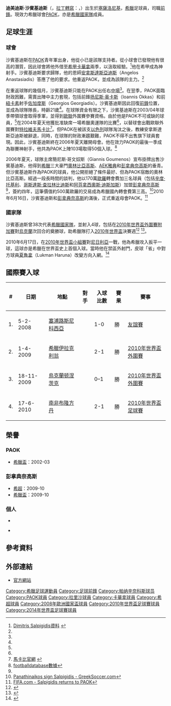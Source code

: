 {{noteta|G1=足球
|T=zh-hans:迪米特里斯·萨尔平吉迪斯; zh-hk:迪美迪斯·沙賓基迪斯;
|1=zh-hans:萨尔平吉迪斯; zh-hk:沙賓基迪斯;
|2=zh-hans:迪米特里斯; zh-hk:迪美迪斯;
|3=zh-hans:顿涅茨克; zh-hk:當尼斯克;
|4=zh-hans:拉里萨; zh-hk:拉里沙;
|5=zh-hans:卡瓦拉; zh-hk:卡華拿;
|6=zh-hans:帕纳辛奈科斯; zh-hk:彭拿典奈高斯;
}}
{{Infobox football biography 2
| playername     = 迪美迪斯·沙賓基迪斯<br />{{lang|el|Δημήτρης Σαλπιγγίδης}}
| image          = [[File:Salpigidis-2.jpg|200px]]
| fullname       = {{lang|el|Δημήτρης Σαλπιγγίδης}}
| dateofbirth    = {{Birth date and age|1981|8|18}}
| cityofbirth    = [[塞薩洛尼基|塞薩洛尼基]]
| countryofbirth = [[希臘|希臘]]
| height         = {{height|m=1.72}}
| currentclub    = [[PAOK|PAOK]]
| clubnumber     = 9
| position       = [[前鋒_(足球)|前鋒]]、[[中場|右翼]]
| years1         = 1999–06 
| clubs1         = [[PAOK|PAOK]]                      
| caps1          = 103  
| goals1         = 50
| years2         = 1999–00 
| clubs2         = → [[拉里萨足球俱乐部|拉里沙]]       
| caps2          = 7    
| goals2         = 0
| years3         = 2000–02 
| clubs3         = → [[卡瓦拉竞技俱乐部|卡華拿]]      
| caps3          = 43   
| goals3         = 25
| years4         = 2006–10 
| clubs4         = [[彭拿典奈高斯|彭拿典奈高斯]] 
| caps4          = 112  
| goals4         = 46
| years5         = 2010–     
| clubs5         = [[PAOK|PAOK]]
| caps5          = 0  
| goals5         = 0
| nationalyears1 = 2005–
| nationalteam1  = [[希臘國家足球隊|希臘]]
| nationalcaps1  = 38
| nationalgoals1 = 4
| pcupdate       = 31/1/2010
| ntupdate       = 2/6/2010
}}

'''迪美迪斯·沙賓基迪斯'''（'''{{lang-el|Δημήτρης Σαλπιγγίδης}}'''，[[拉丁轉寫|拉丁轉寫]]：{{lang|la|Dimitris Salpingidis}}，{{bd|1981年|8月18日}}）出生於[[塞薩洛尼基|塞薩洛尼基]]，[[希臘|希臘]]足球員，司職[[前鋒_(足球)|前鋒]]。現效力希臘球會[[PAOK|PAOK]]，亦是[[希臘國家足球隊|希臘國家隊]]成員。

== 足球生涯 ==
=== 球會 ===
沙賓基迪斯在[[PAOK|PAOK]]青年軍出身，他從小已是該隊支持者。從小球會已發現他有很高的潛質，因此球會將他外借至[[希甲|希甲]][[卡瓦拉竞技俱乐部|卡華拿]]兩季，以汲取經驗。<ref name="mla">[http://www.mlahanas.de/Greeks/NewSport/DimitrisSalpigidis.html Dimitris Salpigidis資料] {{webarchive|url=https://web.archive.org/web/20101018060930/http://www.mlahanas.de/Greeks/NewSport/DimitrisSalpigidis.html |date=2010-10-18 }}</ref>他在希甲成為神射手。沙賓基迪斯要求歸隊，他的恩師[[安拿斯達斯亞迪斯|安拿斯達斯亞迪斯]]（Angelos Anastasiadis）答應了他的要求。他重返PAOK，並成為該隊的主力。<ref name="mla"/>

在重返球隊的幾個月，沙賓基迪斯只能在PAOK出任右[[中場|中場]]<ref name="mla"/>。在翌季，PAOK面臨財政困難，需賣出陣中主力套現，包括前鋒[[扬尼斯·奥卡斯|扬尼斯·奥卡斯]]（Ioannis Okkas）和前[[纽卡斯尔联足球俱乐部|紐卡素]]射手[[吉奥吉奥斯·乔治基亚迪斯|佐加度斯]]（Georgios Georgiadis）。沙賓基迪斯因此回復[[前鋒_(足球)|前鋒]]位置，並成為球隊隊長，時齡21歲<ref name="mla"/>。在球隊資金有限之下，沙賓基迪斯在2003/04年球季帶領球會取得季軍，並得到[[歐聯|歐聯]]外圍賽參賽資格。由於他是PAOK不可或缺的球員，<ref name="mla"/>在2004年夏天他獲批准缺席一場希臘奧運隊的比賽<ref name="mla"/>，以替球會出戰歐聯外圍賽對[[特拉維夫馬卡比|特拉維夫馬卡比]]<ref>[http://www.maccabi-tlv.co.il/Data.asp?id=9&lang=en 馬卡比官網] {{webarchive|url=https://web.archive.org/web/20101101154441/http://maccabi-tlv.co.il/Data.asp?id=9&lang=en |date=2010-11-01 }}</ref>。但PAOK在被該支[[以色列|以色列]]球隊淘汰之後，教練安拿斯達斯亞迪斯被辭退，同時，在球隊的財政漸趨艱難，PAOK不得不出售旗下球員套現。因此，沙賓基迪斯終在2006年夏天離開母會。他在效力PAOK的最後一季成為聯賽神射手，他共為PAOK上陣103場取得50個入球。<ref>[http://www.footballdatabase.com/index.php?page=player&Id=7382 footballdatabase數據]</ref>

2006年夏天，球隊主席簡尼斯·哥文奴斯（Giannis Goumenos）宣布掛牌出售沙賓基迪斯，他得到[[希臘|希臘]]三大豪門[[奧林比亞高斯|奧林比亞高斯]]、[[AEK雅典|AEK雅典]]和[[彭拿典奈高斯|彭拿典奈高斯]]的垂青。但沙賓基迪斯作為PAOK的球員，他公開拒絕了條件最好、但為PAOK宿敵的奧林比亞高斯。經過一段長時間的談判，他以170萬[[歐羅|歐羅]]轉會費加三名球員（包括[[辛度·托基利|辛度·托基利]]、[[哥斯達斯·查拉林比迪斯|哥斯達斯·查拉林比迪斯]]和[[阿芬拿西奧斯·迪斯加斯|阿芬拿西奧斯·迪斯加斯]]）加盟[[彭拿典奈高斯|彭拿典奈高斯]]<ref name="pan"/>，簽約四年，這筆價值約500萬歐羅的交易成為希臘國內轉會費第三高。<ref name="pan">[http://www.greeksoccer.com/news/all_archived_news.php?subaction=showfull&id=1155867378&archive=1168911170&start_from=&ucat=2& Panathinaikos sign Salpigidis - GreekSoccer.com]{{dead link|date=2018年1月 |bot=InternetArchiveBot |fix-attempted=yes }}</ref>2010年6月16日，沙賓基迪斯和[[彭拿典奈高斯|彭拿典奈高斯]]約滿後，正式重返母會PAOK。<REF>[http://www.fifa.com/worldcup/news/newsid=1247705/index.html FIFA.com - Salpigidis returns to PAOK]</ref>

=== 國家隊 ===
沙賓基迪斯曾38次代表[[希臘國家足球隊|希臘國家隊]]，並射入4球，包括在[[2010年世界盃外圍賽_(歐洲區)_-_第二圈|2010年世界盃外圍賽附加賽]]對[[烏克蘭國家足球隊|烏克蘭]]次回合的奠勝球，助希臘隊打入[[2010年世界盃|2010年世界盃]]決賽週<ref>{{cite web|publisher=[[希臘足球總會|希臘足總]] |title=ΕΘΝΙΚΕΣ ΟΜΑΔΕΣ > Εθνική Ομάδα Ανδρών |url=http://www.epo.gr/ethniki/men/men6.asp |language=el |accessdate=2009-11-10 |deadurl=yes |archiveurl=https://web.archive.org/web/20091231025348/http://www.epo.gr/ethniki/men/men6.asp |archivedate=2009-12-31 }}</ref>
<ref>{{cite web|url=http://soccernet.espn.go.com/report?id=284576&cc=5739|title=Greeks earn Donetsk shock  |date=2009-11-18|work=ESPN|accessdate=2009-11-19}}</ref>。

2010年6月17日，在[[2010年世界盃足球賽決賽週B組|2010年世界盃小組賽]]對[[尼日利亞國家足球隊|尼日利亞]]一戰，他為希臘攻入扳平一球，這球亦是希臘在世界盃史上首個入球。當時他在禁區外射門，皮球「省」中對方球員[[夏魯拿|夏魯拿]]（Lukman Haruna）改變方向入網。<ref>{{citeweb|url=http://news.bbc.co.uk/sport2/hi/football/world_cup_2010/matches/match_19/default.stm|title=Greece 2-1 Nigeria|date=2010-06-17|work=BBC Sport|accessdate=2010-06-17|archive-date=2010-06-17|archive-url=https://web.archive.org/web/20100617033031/http://news.bbc.co.uk/sport2/hi/football/world_cup_2010/matches/match_19/default.stm|dead-url=no}}</ref>

== 國際賽入球 ==
{| class="wikitable"
! # !! 日期 !! 地點 !! 對手!! 入球比數!! 賽果!! 賽事
|-
| 1. || 5-2-2008 || [[塞浦路斯|塞浦路斯]][[尼科西亞|尼科西亞]] || {{fb|Czech Republic}} || 1-0 || 勝 || [[友誼賽|友誼賽]]
|-
| 2. || 1-4-2009 || [[希臘|希臘]][[伊拉克利翁|伊拉克利翁]] || {{fb|Israel}} || 2-1 || 勝 || [[2010年世界盃外圍賽|2010年世界盃外圍賽]]
|-
| 3. || 18-11-2009 || [[烏克蘭|烏克蘭]][[顿涅茨克|顿涅茨克]] || {{fb|Ukraine}} || 0–1 || 勝 || [[2010年世界盃外圍賽|2010年世界盃外圍賽]]
|-
| 4. || 17-6-2010 || [[南非|南非]][[布隆方丹|布隆方丹]] || {{fb|Nigeria}} || 2-1 || 勝 || [[2010年世界盃足球賽|2010年世界盃足球賽]]
|}

== 榮譽 ==

=== PAOK ===
* [[希臘盃|希臘盃]]：2002-03

=== 彭拿典奈高斯 ===
* [[希超|希超]]：2009-10
* [[希臘盃|希臘盃]]：2009-10

=== 個人 ===
* {{sport honours|[[希超|希超]]神射手|1|2005/06}}

* {{sport honours|希臘足球先生|2|2007/08、2008/09}}

== 參考資料 ==
{{reflist}}

== 外部連結 ==
* [https://web.archive.org/web/20100517061026/http://www.dimitris-salpigidis.gr/ 官方網站]

{{2008年歐洲足球錦標賽希臘參賽名單}}
{{Greece Squad 2010 World Cup}}
{{2014年世界盃足球賽希臘參賽名單}}

{{DEFAULTSORT:Salpigidis, Dimitris}}
[[Category:希臘足球運動員|Category:希臘足球運動員]]
[[Category:足球前鋒|Category:足球前鋒]]
[[Category:帕纳辛奈科斯球员|Category:帕纳辛奈科斯球员]]
[[Category:PAOK球員|Category:PAOK球員]]
[[Category:拉里沙球員|Category:拉里沙球員]]
[[Category:卡華拿球員|Category:卡華拿球員]]
[[Category:希超球員|Category:希超球員]]
[[Category:2008年歐洲國家盃球員|Category:2008年歐洲國家盃球員]]
[[Category:2010年世界盃足球賽球員|Category:2010年世界盃足球賽球員]]
[[Category:2014年世界盃足球賽球員|Category:2014年世界盃足球賽球員]]